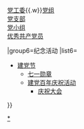 {{Navbox with collapsible groups
|listclass=hlist
|name=中国共产党的有关信息
|title=[[File:Danghui golden.svg|20px|alt=中国共产党党徽|link=中国共产党|中国共产党党徽]] [[中国共产党|{{color|#FFDE00|中国共产党}}]]
|titlestyle=background: #DC241F; color: #F8B800;
|state={{{state|autocollapse}}}
|selected={{{1}}}
|groupstyle=background: #fff7be;

|group1=理论
|abbr1=理论
|list1=
{{Navbox |child
|groupstyle=background: #fff7be; text-align: center;
|list1=
{{Navbox |child
|groupstyle=background: #fff7be; text-align: center;
|group1=[[马克思列宁主义]]
|list1=
*[[马克思主义]]（[[马克思主义中国化]]）
*[[列宁主义]]
*<del>[[斯大林主义]]</del>
|group2=[[毛泽东思想]]
|list2=
*[[党指挥枪]]、[[枪杆子里面出政权]]
*[[人民民主专政]]
*[[統一戰線]]
*[[人民战争]]
*[[为人民服务]]
*[[实事求是]]
*[[整風運動|整风]]
*[[新民主主义]]
*[[土地改革运动|土地改革]]
*[[百花齐放、百家争鸣]]
*<del>[[反右运动]]</del>
*<del>[[三面红旗]]
**[[社会主义建设总路线|总路线]]
**[[大跃进]]
**[[人民公社]]</del>
*<del>[[无产阶级专政下继续革命的理论]]</del>
*[[三个世界理论 (毛泽东)|三个世界]]
|group3=<del>华国锋时期指导思想
|list3=
*<del>[[一纲两目]]
**[[以阶级斗争为纲]]
**把国民经济搞上去/[[发展国民经济]]
**保持[[安定团结]]</del>
*<del>[[两个凡是]]
**<small>[[汪东兴]]</small></del>
}}
|group2=[[中国特色社会主义|中国特色<br />社会主义<br />理论体系]]
|list2=
{{Navbox |child
|groupstyle=background: #fff7be; text-align: center;
|group1=[[邓小平理论]]
|list1=
*[[四项基本原则]]
* [[社会主义初级阶段]]
**[[一个中心、两个基本点]]
*[[改革开放]]
*[[社会主义市场经济]]
*[[三个有利于]]
*[[实践是检验真理的唯一标准]]
**[[真理标准大讨论]]
**[[猫论]]
**[[摸著石頭過河|摸论]]
|group2=[[“三个代表”重要思想]]
|list2=
*[[“三个代表”重要思想#“三个代表”的主要内容|主要內容]]
*[[保持共产党员先进性教育活动|保持先进性]]
|group3=[[科学发展观]]
|list3=
*[[人文主义|以人为本]]
*[[可持续发展|全面、协调、可持续]]
*[[和谐社会]]
|group4=[[习近平新时代中国特色社会主义思想]]
|list4=
*[[中國夢]]
*[[社会主义核心价值观]]
*[[四个自信]]
*[[两个一百年]]
*[[「五位一體」總體布局]]
*[[“四个全面”战略布局]]
}}
|group4=其他
|list4=
*[[五讲四美三热爱]]
*[[反对资产阶级自由化]]
*[[清除精神污染]]
* [[社会主义核心价值体系]]
*[[社会主义荣辱观]]
}}
 
|group2=制度
|abbr2=制度
|list2=
*[[中国共产党章程|章程]]
*[[中国共产党入党誓词|入党誓词]]
*[[中國共產黨黨旗黨徽|党旗、党徽]]
*[[中国共产党党费|党费]]
*[[中國共產黨黨報黨刊|党报、党刊]]
*[[党课]]
*[[民主集中制]]
*[[中国共产党纪律检查机关|纪律检查机关]]
*[[党指挥枪|党对军队的绝对领导]]
*[[中国共产党领导的多党合作和政治协商制度]]
*[[干部职务名称表制度]]
 
|group3=[[:Category:中国共产党中央组织|{{color|black|中央组织}}]]
|abbr3=中央
|list3=
{{Navbox |child
|groupstyle=background: #fff7be; text-align: center;
|above='''[[中国共产党全国代表大会|全国代表大会]]'''
|abovestyle=background: #fff7be;
|group1=[[中国共产党中央委员会|中央委员会]]
|list1=
{{Navbox |child
|groupstyle=background: #fff7be; text-align: center;
|group1=[[中共中央主要负责人|最高负责人]]<br />（历史沿革）
|list1=1921 [[中国共产党中央局|中央局]]（书记）{{to}}1922 [[中国共产党中央委员会|中央执行委员会]]（委员长{{to}}1925 总书记）{{to}}1927 '''[[中国共产党中央委员会|中央委员会]]'''（[[中国共产党中央委员会总书记|总书记]]{{to}}1945 [[中国共产党中央委员会主席|主席]]{{to}}1982 '''[[中国共产党中央委员会总书记|总书记]]'''）
 
|group4=[[中国共产党中央政治局|中央政治局]]
|list4=[[中國共產黨中央委員會副主席|<del>中央委员会副主席</del>]]／'''[[中国共产党中央政治局常务委员会|常务委员会]]'''／[[中国共产党中央书记处|中央书记处]]／<del>[[中共中央秘书长]]</del>
 
|group6=[[中共中央直属机构|直属机构]]
|list6=
*[[中共中央办公厅|中央办公厅]]
*[[中国共产党中央委员会组织部|中央组织部]]
*[[中共中央宣传部|中央宣传部]]
*[[中共中央统一战线工作部|中央统战部]]
*[[中共中央对外联络部|中央外联部]]
*[[中共中央政法委员会|中央政法委]]
*[[中共中央政策研究室|中央政研室]]
*[[中央国家安全委员会|中央国安办]]
*[[中央网络安全和信息化委员会办公室|中央网信办]]
*[[中央军民融合发展委员会办公室|中央军民融合办]]
*[[国务院台湾事务办公室|中央台办]]
*[[中央财经委员会办公室|中央财办]]
*[[中央外事工作委员会办公室|中央外办]]
*[[中央机构编制委员会办公室|中央编办]]
*[[中央空中交通管理委员会办公室|中央空管办]]
*[[中国共产党中央委员会中央和国家机关工作委员会|中央和国家机关工委]]
*[[中共中央党校|中央党校]]
*[[中国共产党中央委员会党史和文献研究院|中央党史和文献研究院]]
*[[人民日报|《人民日报》社]]
*[[求是|《求是》杂志社]]
*[[光明日报|《光明日报》社]]
*[[中国浦东干部学院]]
*[[中国井冈山干部学院]]
*[[中国延安干部学院]]
*[[中央社会主义学院]]
 
|group8=中央委员<br />（[[中国共产党中央委员会候补委员|候补委员]]）
|list8=
*[[中国共产党第二届中央执行委员会|二届]]
**[[中国共产党第二届中央执行委员会|候补]]
*[[中国共产党第三届中央执行委员会|三届]]
**[[中国共产党第三届中央执行委员会|候补]]
*[[中国共产党第四届中央执行委员会|四届]]
**[[中国共产党第四届中央执行委员会|候补]]
*[[中国共产党第五届中央委员会委员列表|五届]]
**[[中国共产党第五届中央委员会候补委员列表|候补]]
*[[中国共产党第六届中央委员会委员列表|六届]]
**[[中国共产党第六届中央委员会候补委员列表|候补]]
*[[中国共产党第七届中央委员会委员列表|七届]]
**[[中国共产党第七届中央委员会候补委员列表|候补]]
*[[中国共产党第八届中央委员会委员列表|八届]]
**[[中国共产党第八届中央委员会候补委员列表|候补]]
*[[中国共产党第九届中央委员会委员列表|九届]]
**[[中国共产党第九届中央委员会候补委员列表|候补]]
*[[中国共产党第十届中央委员会委员列表|十届]]
**[[中国共产党第十届中央委员会候补委员列表|候补]]
*[[中国共产党第十一届中央委员会委员列表|十一届]]
**[[中国共产党第十一届中央委员会候补委员列表|候补]]
*[[中国共产党第十二届中央委员会委员列表|十二届]]
**[[中国共产党第十二届中央委员会候补委员列表|候补]]
*[[中国共产党第十三届中央委员会委员列表|十三届]]
**[[中国共产党第十三届中央委员会候补委员列表|候补]]
*[[中国共产党第十四届中央委员会委员列表|十四届]]
**[[中国共产党第十四届中央委员会候补委员列表|候补]]
*[[中国共产党第十五届中央委员会委员列表|十五届]]
**[[中国共产党第十五届中央委员会候补委员列表|候补]]
*[[中国共产党第十六届中央委员会委员列表|十六届]]
**[[中国共产党第十六届中央委员会候补委员列表|候补]]
*[[中国共产党第十七届中央委员会委员列表|十七届]]
**[[中国共产党第十七届中央委员会候补委员列表|候补]]
*[[中国共产党第十八届中央委员会委员列表|十八届]]
**[[中国共产党第十八届中央委员会候补委员列表|候补]]
*[[中国共产党第十九届中央委员会委员列表|十九届]]
**[[中国共产党第十九届中央委员会候补委员列表|候补]]

|group9='''[[中央军事委员会]]'''
|list9=
{{Navbox|child
|groupstyle=background: #fff7be; text-align: center;
|group1=沿革
|list1=1925 中央军事部{{to}}1926 中央军事委员会{{to}}1928 中央军事部{{to}}1930 中央军事委员会{{to}}1931 中央军事部{{to}}1937 [[中央军事委员会|中央革命军事委员会]]{{to}}1945 中央军事委员会{{to}}1954 中央军事委员会

|group2=负责人
|list2=中央军事部长{{to}}中央军委书记{{to}}中央军事部长{{to}}中央军委书记{{to}}中央军事部长{{to}}中革军委主席{{to}}[[中国共产党中央军事委员会主席|中央军委主席]]{{to}}[[中国共产党中央军事委员会主席|中央军委主席]]
}}

|list10=[[中国共产党中央顾问委员会|<del>'''中央顾问委员会'''</del>]]
}}

|group2=[[中国共产党中央纪律检查委员会|中央纪律<br />检查委员会]]
|list2=
{{Navbox |child
|groupstyle=background: #fff7be; text-align: center;
|group1=沿革
|list1=1927 [[中国共产党中央监察委员会|中央监察委员会]]{{to}}1949 [[中国共产党中央纪律检查委员会|中央纪律检查委员会]]{{to}}1955 [[中国共产党中央监察委员会|中央监察委员会]]{{to}}1978 '''[[中国共产党中央纪律检查委员会|中央纪律检查委员会]]'''

|group2=负责人
|list2=1949 [[中国共产党中央纪律检查委员会书记|中央纪律检查委员会书记]]{{to}}1955 中央监察委员会书记{{to}}1978 中央纪律检查委员会第一书记{{to}}1987 中央纪律检查委员会书记
}}
}}

|group4=[[中国共产党地方组织|{{color|black|地方组织}}]]
|abbr4=地方
|list4=[[党员代表大会|地方各级党代会]]<br />[[:Category:中国共产党省级行政区委员会|各省级行政区委员会]]／[[Template:中华人民共和国省级行政区党务主官|书记]]／[[中华人民共和国省级行政区领导人|领导集体]]<br />[[省委]]（[[省委书记]]、[[省委办公厅]]）、[[自治区党委书记]]、[[市委书记]]、[[区委书记]]

|group5=[[:Category:中国共产党基层组织|{{color|black|基层组织}}]]
|abbr5=基层
|list5=[[党员代表大会|基层党代会]]<br />[[党委|基层党委]]{{.w}}[[党工委]]{{.w}}[[党组]]<br />[[党支部]]<br />[[党小组]]<br />[[优秀共产党员]]

|group6=纪念活动
|list6=
*[[中国共产党诞生纪念日|建党节]]
**[[七一勋章]]
**[[中国共产党成立100周年庆祝活动|建党百年庆祝活动]]
***[[庆祝中国共产党成立100周年大会|庆祝大会]]
}}<noinclude>

{{Collapsible option}}

[[Category:中国共产党|*]]
[[Category:中国共产党导航模板| ]]
</noinclude>
